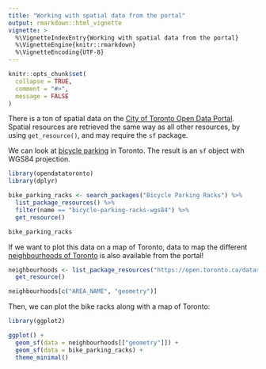 ```yaml
---
title: "Working with spatial data from the portal"
output: rmarkdown::html_vignette
vignette: >
  %\VignetteIndexEntry{Working with spatial data from the portal}
  %\VignetteEngine{knitr::rmarkdown}
  %\VignetteEncoding{UTF-8}
---
```


```r
knitr::opts_chunk$set(
  collapse = TRUE,
  comment = "#>",
  message = FALSE
)
```

There is a ton of spatial data on the [City of Toronto Open Data Portal](https://open.toronto.ca). Spatial resources are retrieved the same way as all other resources, by using `get_resource()`, and may require the `sf` package.

We can look at [bicycle parking](https://open.toronto.ca/dataset/bicycle-parking-racks/) in Toronto. The result is an `sf` object with WGS84 projection.

```r
library(opendatatoronto)
library(dplyr)

bike_parking_racks <- search_packages("Bicycle Parking Racks") %>%
  list_package_resources() %>%
  filter(name == "bicycle-parking-racks-wgs84") %>%
  get_resource()

bike_parking_racks
```

If we want to plot this data on a map of Toronto, data to map the different [neighbourhoods of Toronto](https://open.toronto.ca/dataset/neighbourhoods/) is also available from the portal!

```r
neighbourhoods <- list_package_resources("https://open.toronto.ca/dataset/neighbourhoods/") %>%
  get_resource()

neighbourhoods[c("AREA_NAME", "geometry")]
```

Then, we can plot the bike racks along with a map of Toronto:

```r
library(ggplot2)

ggplot() +
  geom_sf(data = neighbourhoods[["geometry"]]) +
  geom_sf(data = bike_parking_racks) +
  theme_minimal()
```
